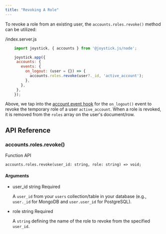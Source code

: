 ```yaml
---
title: "Revoking A Role"
---
```



To revoke a role from an existing user, the `accounts.roles.revoke()` method can be utilized:

/index.server.js

```js
    import joystick, { accounts } from '@joystick.js/node';

    joystick.app({
     accounts: {
       events: {
         on_logout: (user = {}) => {
           accounts.roles.revoke(user?._id, 'active_account');
         },
       },
     },
    });
```
Above, we tap into the [account event hook](node/accounts/event-hooks) for the `on_logout()` event to revoke the temporary role of a user `active_account`. When a role is revoked, it is removed from the `roles` array on the user's document/row.

## API Reference

### accounts.roles.revoke()

Function API

    accounts.roles.revoke(user_id: string, role: string) => void;

#### Arguments

- user_id string Required

  A `user_id` from your `users` collection/table in your database (e.g., `user._id` for MongoDB and `user.user_id` for PostgreSQL).

- role string Required

  A `string` defining the name of the role to revoke from the specified `user_id`.
